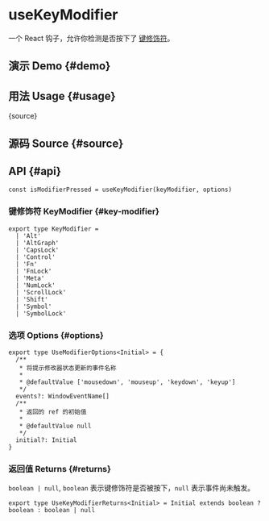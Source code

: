 # useKeyModifier


<HooksType category="Sensors" />

一个 React 钩子，允许你检测是否按下了 [键修饰符](https://developer.mozilla.org/zh-CN/docs/Web/API/KeyboardEvent/getModifierState)。

## 演示 Demo \{#demo}


<App />

## 用法 Usage \{#usage}


<RawCode>{source}</RawCode>

## 源码 Source \{#source}


<Source />

## API \{#api}

```tsx
const isModifierPressed = useKeyModifier(keyModifier, options)
```

### 键修饰符 KeyModifier \{#key-modifier}

```tsx
export type KeyModifier =
  | 'Alt'
  | 'AltGraph'
  | 'CapsLock'
  | 'Control'
  | 'Fn'
  | 'FnLock'
  | 'Meta'
  | 'NumLock'
  | 'ScrollLock'
  | 'Shift'
  | 'Symbol'
  | 'SymbolLock'
```

### 选项 Options \{#options}

```tsx
export type UseModifierOptions<Initial> = {
  /**
   * 将提示修改器状态更新的事件名称
   *
   * @defaultValue ['mousedown', 'mouseup', 'keydown', 'keyup']
   */
  events?: WindowEventName[]
  /**
   * 返回的 ref 的初始值
   *
   * @defaultValue null
   */
  initial?: Initial
}
```

### 返回值 Returns \{#returns}

`boolean | null`, `boolean` 表示键修饰符是否被按下，`null` 表示事件尚未触发。

```tsx
export type UseKeyModifierReturns<Initial> = Initial extends boolean ? boolean : boolean | null
```
